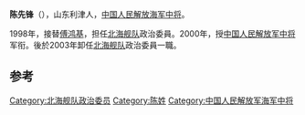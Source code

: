 '''陈先锋'''（{{bd|1940年|||catIdx=}}），山东利津人，[[中国人民解放军中将|中国人民解放海军中将]]。

1998年，接替[[傅鸿基|傅鸿基]]，担任[[北海舰队|北海舰队]]政治委員。2000年，授[[中国人民解放军中将|中国人民解放军中将]]军衔。後於2003年卸任[[北海舰队|北海舰队]]政治委員一職。

== 参考 ==
{{reflist}}
{{start box}}
{{s-mil}}
{{succession box|[[傅鸿基|傅鸿基]]|[[邬华扬|邬华扬]]|[[中国人民解放军|中国人民解放军]][[北海舰队|北海舰队]]政治委员|1998年12月-2003年6月}}
{{end box}}
{{中国军事人物小作品}}

[[Category:北海舰队政治委员|Category:北海舰队政治委员]]
[[Category:陈姓|Category:陈姓]]
[[Category:中国人民解放军海军中将|Category:中国人民解放军海军中将]]